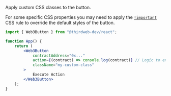 
Apply custom CSS classes to the button.

<Callout variant='info'>

For some specific CSS properties you may need to apply the
[`!important`](https://developer.mozilla.org/en-US/docs/Web/CSS/Specificity#the_!important_exception)
CSS rule to override the default styles of the button.

</Callout>

```jsx
import { Web3Button } from "@thirdweb-dev/react";

function App() {
	return (
		<Web3Button
			contractAddress="0x..."
			action={(contract) => console.log(contract)} // Logic to execute when clicked
			className="my-custom-class"
		>
			Execute Action
		</Web3Button>
	);
}
```
